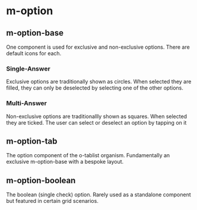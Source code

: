
<Meta of={OptionBaseStories} title="Molecules/Scale" />

# m-option

## m-option-base
One component is used for exclusive and non-exclusive options.  There are default icons for each.

### Single-Answer
Exclusive options are traditionally shown as circles.  When selected they are filled, they can only be deselected by selecting one of the other options.
<Canvas of={OptionBaseStories.StandardRadio} />
<Controls of={OptionBaseStories.StandardRadio} />

### Multi-Answer
Non-exclusive options are traditionallly shown as squares.  When selected they are ticked.  The user can select or deselect an option by tapping on it
<Canvas of={OptionBaseStories.StandardCheck} />
<Controls of={OptionBaseStories.StandardCheck} />

## m-option-tab
The option component of the o-tablist organism. Fundamentally an exclusive m-option-base with a bespoke layout.
<Canvas of={OptionBaseStories.TabstripOption} />
<Controls of={OptionBaseStories.TabstripOption} />

## m-option-boolean
The boolean (single check) option. Rarely used as a standalone component but featured in certain grid scenarios.
<Canvas of={OptionBaseStories.BooleanOption} />
<Controls of={OptionBaseStories.BooleanOption} />